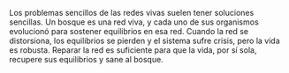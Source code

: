 Los problemas sencillos de las redes vivas suelen tener soluciones sencillas. Un bosque es una red viva, y cada uno de sus organismos evolucionó para sostener equilibrios en esa red. Cuando la red se distorsiona, los equilibrios se pierden y el sistema sufre crisis, pero la vida es robusta. Reparar la red es suficiente para que la vida, por sí sola, recupere sus equilibrios y sane al bosque.
